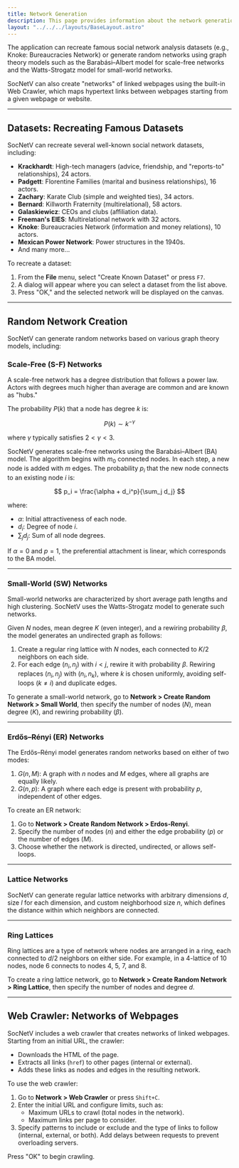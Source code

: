 ```yaml
---
title: Network Generation
description: This page provides information about the network generation routines and capabilities of SocNetV.
layout: "../../../layouts/BaseLayout.astro"
---
```




 The application can recreate famous social network analysis datasets (e.g., Knoke: Bureaucracies Network) or generate random networks using graph theory models such as the Barabási–Albert model for scale-free networks and the Watts-Strogatz model for small-world networks.

SocNetV can also create "networks" of linked webpages using the built-in Web Crawler, which maps hypertext links between webpages starting from a given webpage or website.

---

## Datasets: Recreating Famous Datasets

SocNetV can recreate several well-known social network datasets, including:

- **Krackhardt**: High-tech managers (advice, friendship, and "reports-to" relationships), 24 actors.
- **Padgett**: Florentine Families (marital and business relationships), 16 actors.
- **Zachary**: Karate Club (simple and weighted ties), 34 actors.
- **Bernard**: Killworth Fraternity (multirelational), 58 actors.
- **Galaskiewicz**: CEOs and clubs (affiliation data).
- **Freeman's EIES**: Multirelational network with 32 actors.
- **Knoke**: Bureaucracies Network (information and money relations), 10 actors.
- **Mexican Power Network**: Power structures in the 1940s.
- And many more...

To recreate a dataset:
1. From the **File** menu, select "Create Known Dataset" or press `F7`.
2. A dialog will appear where you can select a dataset from the list above.
3. Press "OK," and the selected network will be displayed on the canvas.

---

## Random Network Creation

SocNetV can generate random networks based on various graph theory models, including:

### Scale-Free (S-F) Networks

A scale-free network has a degree distribution that follows a power law. Actors with degrees much higher than average are common and are known as "hubs."

The probability $P(k)$ that a node has degree $k$ is:

$$
P(k) \sim k^{-\gamma}
$$

where $\gamma$ typically satisfies $2 < \gamma < 3$.

SocNetV generates scale-free networks using the Barabási–Albert (BA) model. The algorithm begins with $m_0$ connected nodes. In each step, a new node is added with $m$ edges. The probability $p_i$ that the new node connects to an existing node $i$ is:

$$
p_i = \frac{\alpha + d_i^p}{\sum_j d_j}
$$

where:
- $\alpha$: Initial attractiveness of each node.
- $d_i$: Degree of node $i$.
- $\sum_j d_j$: Sum of all node degrees.

If $\alpha = 0$ and $p = 1$, the preferential attachment is linear, which corresponds to the BA model.

---

### Small-World (SW) Networks

Small-world networks are characterized by short average path lengths and high clustering. SocNetV uses the Watts-Strogatz model to generate such networks.

Given $N$ nodes, mean degree $K$ (even integer), and a rewiring probability $\beta$, the model generates an undirected graph as follows:

1. Create a regular ring lattice with $N$ nodes, each connected to $K/2$ neighbors on each side.
2. For each edge $(n_i, n_j)$ with $i < j$, rewire it with probability $\beta$. Rewiring replaces $(n_i, n_j)$ with $(n_i, n_k)$, where $k$ is chosen uniformly, avoiding self-loops ($k \neq i$) and duplicate edges.

To generate a small-world network, go to **Network > Create Random Network > Small World**, then specify the number of nodes ($N$), mean degree ($K$), and rewiring probability ($\beta$).

---

### Erdős–Rényi (ER) Networks

The Erdős–Rényi model generates random networks based on either of two modes:

1. $G(n, M)$: A graph with $n$ nodes and $M$ edges, where all graphs are equally likely.
2. $G(n, p)$: A graph where each edge is present with probability $p$, independent of other edges.

To create an ER network:
1. Go to **Network > Create Random Network > Erdos-Renyi**.
2. Specify the number of nodes ($n$) and either the edge probability ($p$) or the number of edges ($M$).
3. Choose whether the network is directed, undirected, or allows self-loops.

---

### Lattice Networks

SocNetV can generate regular lattice networks with arbitrary dimensions $d$, size $l$ for each dimension, and custom neighborhood size $n$, which defines the distance within which neighbors are connected.

---

### Ring Lattices

Ring lattices are a type of network where nodes are arranged in a ring, each connected to $d/2$ neighbors on either side. For example, in a 4-lattice of 10 nodes, node 6 connects to nodes 4, 5, 7, and 8.

To create a ring lattice network, go to **Network > Create Random Network > Ring Lattice**, then specify the number of nodes and degree $d$.

---

## Web Crawler: Networks of Webpages

SocNetV includes a web crawler that creates networks of linked webpages. Starting from an initial URL, the crawler:
- Downloads the HTML of the page.
- Extracts all links (`href`) to other pages (internal or external).
- Adds these links as nodes and edges in the resulting network.

To use the web crawler:
1. Go to **Network > Web Crawler** or press `Shift+C`.
2. Enter the initial URL and configure limits, such as:
   - Maximum URLs to crawl (total nodes in the network).
   - Maximum links per page to consider.
3. Specify patterns to include or exclude and the type of links to follow (internal, external, or both). Add delays between requests to prevent overloading servers.

Press "OK" to begin crawling.

